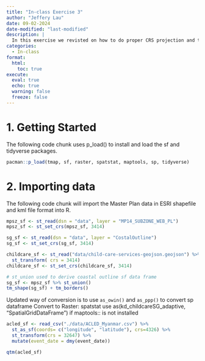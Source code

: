 ```yaml
---
title: "In-class Exercise 3"
author: "Jeffery Lau"
date: 09-02-2024
date-modified: "last-modified"
description: |
  In this exercise we revisted on how to do proper CRS projection and transformations. Note: Last modified to update title only.
categories:
  - In-class
format:
  html:
    toc: true
execute: 
  eval: true
  echo: true
  warning: false
  freeze: false
---
```


# 1. Getting Started

The following code chunk uses p_load() to install and load the sf and tidyverse packages.

```r
pacman::p_load(tmap, sf, raster, spatstat, maptools, sp, tidyverse)
```

# 2. Importing data

The following code chunk will import the Master Plan data in ESRI shapefile and kml file format into R.

```r
mpsz_sf <- st_read(dsn = "data", layer = "MP14_SUBZONE_WEB_PL")
mpsz_sf <- st_set_crs(mpsz_sf, 3414)

sg_sf <- st_read(dsn = "data", layer = "CostalOutline")
sg_sf <- st_set_crs(sg_sf, 3414)

childcare_sf <- st_read("data/child-care-services-geojson.geojson") %>%
  st_transform( crs = 3414)
childcare_sf <- st_set_crs(childcare_sf, 3414)

# st_union used to derive coastal outline sf data frame
sg_sf <- mpsz_sf %>% st_union()
tm_shape(sg_sf) + tm_borders()
```

Updated way of conversion is to use `as_owin()` and `as_ppp()` to convert sp dataframe Convert to Raster: spatstat use as(kd_childcareSG_adaptive, "SpatialGridDataFrame") if maptools:: is not installed

```r
acled_sf <- read_csv("./data/ACLED_Myanmar.csv") %>%
  st_as_sf(coords= c("longitude", "latitude"), crs=4326) %>%
  st_transform(crs = 32647) %>%
  mutate(event_date = dmy(event_date))

qtm(acled_sf)
```

